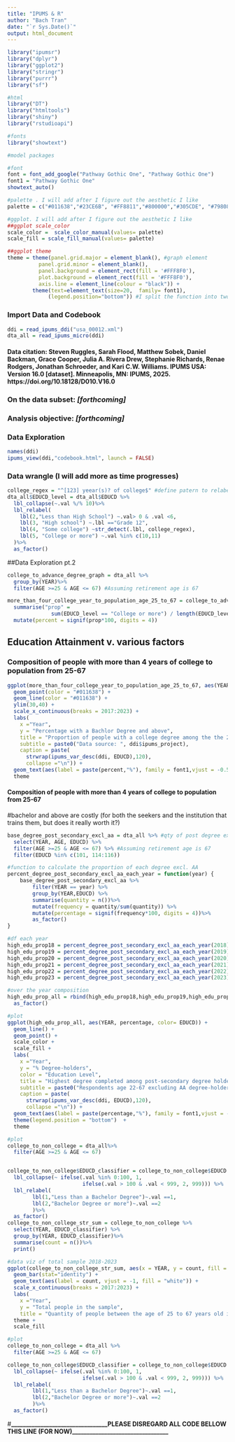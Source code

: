 ```yaml
---
title: "IPUMS & R"
author: "Bach Tran"
date: "`r Sys.Date()`"
output: html_document
---
```


```r
library("ipumsr")
library("dplyr")
library("ggplot2")
library("stringr")
library("purrr")
library("sf")

#html
library("DT")
library("htmltools")
library("shiny")
library("rstudioapi")

#fonts
library("showtext")

#model packages
```

```r
#font
font = font_add_google("Pathway Gothic One", "Pathway Gothic One")
font1 = "Pathway Gothic One"
showtext_auto()

#palette . I will add after I figure out the aesthetic I like
palette = c("#011638","#23CE6B", "#FF8811","#800000","#305CDE", "#798086")

#ggplot. I will add after I figure out the aesthetic I like
##ggplot scale_color
scale_color =  scale_color_manual(values= palette)
scale_fill = scale_fill_manual(values= palette)

##ggplot theme
theme = theme(panel.grid.major = element_blank(), #graph element
          panel.grid.minor = element_blank(),
          panel.background = element_rect(fill = '#FFF8F0'),
          plot.background = element_rect(fill = '#FFF8F0'), 
          axis.line = element_line(colour = "black")) +
        theme(text=element_text(size=20,  family= font1),
             (legend.position="bottom")) #I split the function into two for readability

```

### Import Data and Codebook <br>

```r
ddi = read_ipums_ddi("usa_00012.xml")
dta_all = read_ipums_micro(ddi)
```
#### Data citation: Steven Ruggles, Sarah Flood, Matthew Sobek, Daniel Backman, Grace Cooper, Julia A. Rivera Drew, Stephanie Richards, Renae Rodgers, Jonathan Schroeder, and Kari C.W. Williams. IPUMS USA: Version 16.0 [dataset]. Minneapolis, MN: IPUMS, 2025. https://doi.org/10.18128/D010.V16.0 <br>


### On the data subset: _[forthcoming]_ <br>

### Analysis objective: _[forthcoming]_ <br>

### Data Exploration
```r
names(ddi)
ipums_view(ddi,"codebook.html", launch = FALSE)
```
### Data wrangle (I will add more as time progresses)
```r
college_regex = "^[123] yeear(s)? of college$" #define patern to relabel some college
dta_all$EDUCD_level = dta_all$EDUCD %>%
  lbl_collapse(~.val %/% 10)%>%
  lbl_relabel(
    lbl(2,"Less than High School") ~.val> 0 & .val <6,
    lbl(3, "High school") ~.lbl =="Grade 12",
    lbl(4, "Some college") ~str_detect(.lbl, college_regex),
    lbl(5, "College or more") ~.val %in% c(10,11)
  )%>%
  as_factor()
```


##Data Exploration pt.2 <br>
```r
college_to_advance_degree_graph = dta_all %>%
  group_by(YEAR)%>%
  filter(AGE >=25 & AGE <= 67) #Assuming retirement age is 67 

more_than_four_college_year_to_population_age_25_to_67 = college_to_advance_degree_graph%>% #long name, sorry, but Im open to suggestions for a better naming schemes
  summarise("prop" = 
              sum(EDUCD_level == "College or more") / length(EDUCD_level) ) %>%
  mutate(percent = signif(prop*100, digits = 4))
```

## Education Attainment v. various factors <br>
### Composition of people with more than 4 years of college to population from 25-67 <br>
``` r
ggplot(more_than_four_college_year_to_population_age_25_to_67, aes(YEAR, percent)) +
  geom_point(color = "#011638") +
  geom_line(color = "#011638") +
  ylim(30,40) +
  scale_x_continuous(breaks = 2017:2023) +
  labs(
    x ="Year",
    y = "Percentage with a Bachlor Degree and above",
    title = "Proportion of people with a college degree among the the 25 to 67 years old",
    subtitle = paste0("Data source: ", ddi$ipums_project),
    caption = paste(
      strwrap(ipums_var_desc(ddi, EDUCD),120),
      collapse ="\n")) +
  geom_text(aes(label = paste(percent,"%"), family = font1,vjust = -0.5)) +
  theme
```
#### Composition of people with more than 4 years of college to population from 25-67 <br>
#bachelor and above are costly (for both the seekers and the institution that trains them, but does it really worth it?) <br>
``` r
base_degree_post_secondary_excl_aa = dta_all %>% #qty of post degree excl. AA 
  select(YEAR, AGE, EDUCD) %>%
  filter(AGE >=25 & AGE <= 67) %>% #Assuming retirement age is 67 
  filter(EDUCD %in% c(101, 114:116))

#function to calculate the proportion of each degree excl. AA 
percent_degree_post_secondary_excl_aa_each_year = function(year) {
    base_degree_post_secondary_excl_aa %>%
        filter(YEAR == year) %>%
        group_by(YEAR,EDUCD) %>%
        summarise(quantity = n())%>%
        mutate(frequency = quantity/sum(quantity)) %>%
        mutate(percentage = signif(frequency*100, digits = 4))%>%
        as_factor()
}

#df each year
high_edu_prop18 = percent_degree_post_secondary_excl_aa_each_year(2018)
high_edu_prop19 = percent_degree_post_secondary_excl_aa_each_year(2019)
high_edu_prop20 = percent_degree_post_secondary_excl_aa_each_year(2020)
high_edu_prop21 = percent_degree_post_secondary_excl_aa_each_year(2021)
high_edu_prop22 = percent_degree_post_secondary_excl_aa_each_year(2022)
high_edu_prop23 = percent_degree_post_secondary_excl_aa_each_year(2023)

#over the year composition
high_edu_prop_all = rbind(high_edu_prop18,high_edu_prop19,high_edu_prop20,high_edu_prop21,high_edu_prop22,high_edu_prop23) %>%
  as_factor()
```


``` r
#plot
ggplot(high_edu_prop_all, aes(YEAR, percentage, color= EDUCD)) +
  geom_line() + 
  geom_point() +
  scale_color +
  scale_fill +
  labs(
    x ="Year",
    y = "% Degree-holders",
    color = "Education Level",
    title = "Highest degree completed among post-secondary degree holders",
    subtitle = paste0("Respondents age 22-67 excluding AA degree-holders. Data source: ", ddi$ipums_project),
    caption = paste(
      strwrap(ipums_var_desc(ddi, EDUCD),120),
      collapse ="\n")) +
  geom_text(aes(label = paste(percentage,"%"), family = font1,vjust = -0.5)) +
  theme(legend.position = "bottom")  +
  theme 
```


``` r
#plot
college_to_non_college = dta_all%>%
  filter(AGE >=25 & AGE <= 67)


college_to_non_college$EDUCD_classifier = college_to_non_college$EDUCD %>% #re-factor and re-label EDUCD where 1 = less the Bachelor, 2 = Bachelor & above
  lbl_collapse(~ ifelse(.val %in% 0:100, 1, 
                        ifelse(.val > 100 & .val < 999, 2, 999))) %>%
  lbl_relabel(
        lbl(1,"Less than a Bachelor Degree")~.val ==1,
        lbl(2,"Bachelor Degree or more")~.val ==2
        )%>%
  as_factor()
college_to_non_college_str_sum = college_to_non_college %>%
  select(YEAR, EDUCD_classifier) %>%
  group_by(YEAR, EDUCD_classifier)%>%
  summarise(count = n())%>%
  print()

#data viz of total sample 2018-2023
ggplot(college_to_non_college_str_sum, aes(x = YEAR, y = count, fill = EDUCD_classifier)) +
  geom_bar(stat="identity") + 
  geom_text(aes(label = count, vjust = -1, fill = "white")) +
  scale_x_continuous(breaks = 2017:2023) +
  labs(
    x ="Year",
    y = "Total people in the sample",
    title = "Quantity of people between the age of 25 to 67 years old in the in sample") +
  theme +
  scale_fill

```

``` r
#plot
college_to_non_college = dta_all %>%
  filter(AGE >=25 & AGE <= 67)

college_to_non_college$EDUCD_classifier = college_to_non_college$EDUCD %>% #re-factor and re-label EDUCD where 1 = less the Bachelor, 2 = Bachelor & above
  lbl_collapse(~ ifelse(.val %in% 0:100, 1, 
                        ifelse(.val > 100 & .val < 999, 2, 999))) %>%
  lbl_relabel(
        lbl(1,"Less than a Bachelor Degree")~.val ==1,
        lbl(2,"Bachelor Degree or more")~.val ==2
        )%>%
  as_factor()

```
#**_________________________________PLEASE DISREGARD ALL CODE BELLOW THIS LINE (FOR NOW)_________________________________** <br>